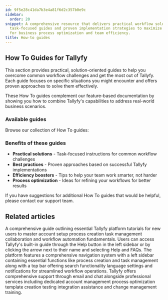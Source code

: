 ```yaml
---
id: 9f5e28c41da7b3e4a81f6d2c357b0e9c
sidebar:
  order: 20
snippet: A comprehensive resource that delivers practical workflow solutions through
  task-focused guides and proven implementation strategies to maximize Tallyfy's capabilities
  for business process optimization and team efficiency.
title: How-to guides
---
```


## How To Guides for Tallyfy

This section provides practical, solution-oriented guides to help you overcome common workflow challenges and get the most out of Tallyfy. Each guide focuses on specific situations you might encounter and offers proven approaches to solve them effectively.

These How To guides complement our feature-based documentation by showing you how to combine Tallyfy's capabilities to address real-world business scenarios.

### Available guides

Browse our collection of How To guides:


<PageTree />

### Benefits of these guides

- **Practical solutions** - Task-focused instructions for common workflow challenges
- **Best practices** - Proven approaches based on successful Tallyfy implementations
- **Efficiency boosters** - Tips to help your team work smarter, not harder
- **Process optimization** - Ideas for refining your workflows for better results

If you have suggestions for additional How To guides that would be helpful, please contact our support team.


## Related articles
<CardGrid>
<LinkTitleCard header="<b>Pro > Getting started</b>" href="/products/pro/tutorials/" > A comprehensive guide outlining essential Tallyfy platform tutorials for new users to master account setup process creation task management collaboration and workflow automation fundamentals. </LinkTitleCard>
<LinkTitleCard header="<b>Support > In-app user guide</b>" href="/products/pro/miscellaneous/support/how-to-access-the-tallyfy-user-guide/" > Users can access Tallyfy's built-in guide through the Help button in the left sidebar or by clicking the arrow next to their name and selecting Help and FAQs. </LinkTitleCard>
<LinkTitleCard header="<b>Tutorials > Navigate Tallyfy</b>" href="/products/pro/tutorials/navigate-tallyfy/" > The platform features a comprehensive navigation system with a left sidebar containing essential functions like process creation and task management along with a top bar offering search functionality language settings and notifications for streamlined workflow operations. </LinkTitleCard>
<LinkTitleCard header="<b>Support > Contact Tallyfy support or engage in professional services</b>" href="/products/pro/miscellaneous/support/how-can-i-contact-tallyfys-support-team/" > Tallyfy offers comprehensive support through email and chat alongside professional services including dedicated account management process optimization template creation testing integration assistance and change management training. </LinkTitleCard>
</CardGrid>